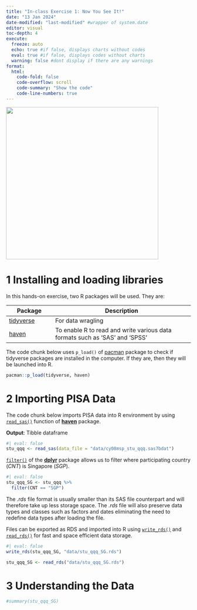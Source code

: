 ```yaml
---
title: "In-class Exercise 1: Now You See It!"
date: "13 Jan 2024"
date-modified: "last-modified" #wrapper of system.date
editor: visual
toc-depth: 4
execute:
  freeze: auto 
  echo: true #if false, displays charts without codes
  eval: true #if false, displays codes without charts
  warning: false #dont display if there are any warnings
format: 
  html:
    code-fold: false
    code-overflow: scroll
    code-summary: "Show the code"
    code-line-numbers: true
---
```


![](Images/placeholder.PNG){fig-align="center" width="415"}

# 1 Installing and loading libraries

In this hands-on exercise, two R packages will be used. They are:

| **Package**                             | **Description**                                                             |
|------------------|------------------------------------------------------|
| [tidyverse](https://www.tidyverse.org/) | For data wragling                                                           |
| [haven](https://haven.tidyverse.org/)   | To enable R to read and write various data formats such as 'SAS' and 'SPSS' |

The code chunk below uses `p_load()` of [pacman](https://rpubs.com/akshaypatankar/594834) package to check if tidyverse packages are installed in the computer. If they are, then they will be launched into R.

```r
pacman::p_load(tidyverse, haven)
```

# 2 Importing PISA Data

The code chunk below imports PISA data into R environment by using [`read_sas()`](https://haven.tidyverse.org/reference/read_sas.html) function of [**haven**](https://haven.tidyverse.org/) package.

**Output**: Tibble dataframe

```r
#| eval: false
stu_qqq <- read_sas(data_file = "data/cy08msp_stu_qqq.sas7bdat")
```

[`filter()`](https://dplyr.tidyverse.org/reference/filter.html) of the [**dplyr**](https://dplyr.tidyverse.org/) package allows us to filter where participating country (*CNT*) is Singapore (*SGP*).

```r
#| eval: false
stu_qqq_SG <- stu_qqq %>%
  filter(CNT == "SGP")
```

The *.rds* file format is usually smaller than its SAS file counterpart and will therefore take up less storage space. The *.rds* file will also preserve data types and classes such as factors and dates eliminating the need to redefine data types after loading the file.

Files can be exported as RDS and imported into R using [`write_rds()`](https://readr.tidyverse.org/reference/read_rds.html) and [`read_rds()`](https://readr.tidyverse.org/reference/read_rds.html) for fast and space efficient data storage.

```r
#| eval: false
write_rds(stu_qqq_SG, "data/stu_qqq_SG.rds")
```

```r
stu_qqq_SG <- read_rds("data/stu_qqq_SG.rds")
```

# 3 Understanding the Data

```r
#summary(stu_qqq_SG)
```
